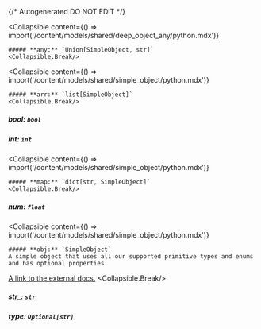 {/* Autogenerated DO NOT EDIT  */}

<Collapsible
    content={() => import('/content/models/shared/deep_object_any/python.mdx')}
>
    ##### **any:** `Union[SimpleObject, str]`
    <Collapsible.Break/>
</Collapsible>

<Collapsible
    content={() => import('/content/models/shared/simple_object/python.mdx')}
>
    ##### **arr:** `list[SimpleObject]`
    <Collapsible.Break/>
</Collapsible>

##### **bool:** `bool`

##### **int:** `int`

<Collapsible
    content={() => import('/content/models/shared/simple_object/python.mdx')}
>
    ##### **map:** `dict[str, SimpleObject]`
    <Collapsible.Break/>
</Collapsible>

##### **num:** `float`

<Collapsible
    content={() => import('/content/models/shared/simple_object/python.mdx')}
>
    ##### **obj:** `SimpleObject`
    A simple object that uses all our supported primitive types and enums and has optional properties.

[A link to the external docs.](https://docs.speakeasyapi.dev)
    <Collapsible.Break/>
</Collapsible>

##### **str_:** `str`

##### **type:** `Optional[str]`

